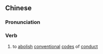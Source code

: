 {{also|废典}}
==Chinese==
{{zh-forms|s=废典}}

===Pronunciation===
{{zh-pron
|m=fèidiǎn
|cat=v
}}

===Verb===
{{zh-verb}}

# {{lb|zh|archaic}} to [[abolish]] [[conventional]] [[codes]] of [[conduct]]